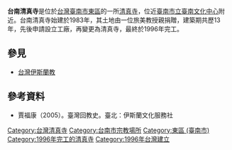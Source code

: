 {{coord|22|58|42.61|N|120|13|42.47|E|region:TW|display=title}}

{{Infobox religious building
| building_name         = 台南清真寺<br>{{lang|ar|مسجد تاينان}}
| infobox_width         =
| image                 = Tainan Mosque.JPG
| image_size            = 
| caption               =
| map_type              =
| map_size              =
| map_caption           =
| location              = {{TWN}}[[臺南市|臺南市]][[東區_(臺南市)|東區]]中華東路三段77巷34弄12号
| geo                   = 
| latitude              = 
| longitude             = 
| religious_affiliation = [[伊斯蘭教|伊斯蘭教]]
| rite                  =
| region                =
| state                 =
| province              =
| territory             =
| prefecture            =
| sector                =
| district              =
| cercle                =
| municipality          =
| consecration_year     =
| status                =
| functional_status     =
| heritage_designation  =
| leadership            = 
| website               = 
| architecture          = yes
| architect             =
| architecture_type     = [[清真寺|清真寺]]
| architecture_style    = [[伊斯蘭建築|伊斯蘭建築]]
| general_contractor    =
| facade_direction      = 東方
| groundbreaking        = 1993年
| year_completed        = 1996年9月
| construction_cost     =
| specifications        =
| capacity              =
| length                =
| width                 =
| width_nave            =
| height_max            =
| dome_quantity         =
| dome_height_outer     =
| dome_height_inner     =
| dome_dia_outer        =
| dome_dia_inner        =
| minaret_quantity      =
| minaret_height        =
| spire_quantity        =
| spire_height          =
| materials             =
}}

'''台南清真寺'''是位於[[台灣|台灣]][[臺南市|臺南市]][[東區_(臺南市)|東區]]的一所[[清真寺|清真寺]]，位近[[臺南市立臺南文化中心|臺南市立臺南文化中心]]附近。台南清真寺始建於1983年，其土地由一位旅美教授親捐贈，建築期共歷13年，先後申請設立工廠，再變更為清真寺，最終於1996年完工。

==參見==
*[[台灣伊斯蘭教|台灣伊斯蘭教]]

==參考資料==
*賈福康（2005）。臺灣回教史。臺北：伊斯蘭文化服務社

{{臺灣清真寺}}

[[Category:台灣清真寺|Category:台灣清真寺]]
[[Category:台南市宗教場所|Category:台南市宗教場所]]
[[Category:東區_(臺南市)|Category:東區 (臺南市)]]
[[Category:1996年完工的清真寺|Category:1996年完工的清真寺]]
[[Category:1996年台灣建立|Category:1996年台灣建立]]


{{mosque-stub}}
{{Taiwanese building-stub}}